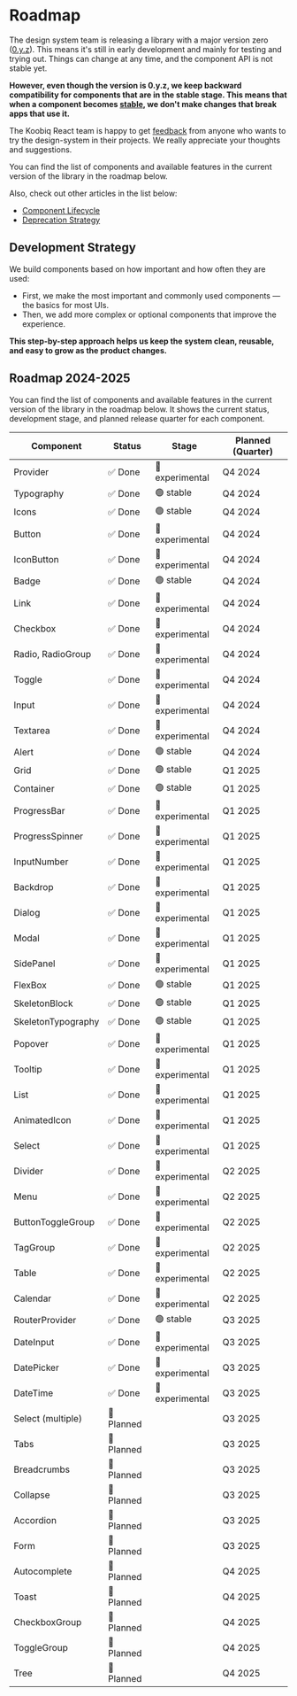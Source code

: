 
<Meta title="Roadmap" />

# Roadmap

The design system team is releasing a library with a major version zero
([0.y.z](https://semver.org/#spec-item-4)). This means it's still in early
development and mainly for testing and trying out. Things can change at any
time, and the component API is not stable yet.

**However, even though the version is 0.y.z, we keep backward compatibility
for components that are in the stable stage. This means that when a component
becomes [stable](?path=/docs/component-lifecycle--docs), we don't make changes
that break apps that use it.**

The Koobiq React team is happy to get [feedback](?path=/docs/feedback--docs)
from anyone who wants to try the design-system in their projects.
We really appreciate your thoughts and suggestions.

You can find the list of components and available features in the current
version of the library in the roadmap below.

Also, check out other articles in the list below:

- [Component Lifecycle](?path=/docs/component-lifecycle--docs)
- [Deprecation Strategy](?path=/docs/deprecation-strategy--docs)

## Development Strategy

We build components based on how important and how often they are used:

- First, we make the most important and commonly used components — the basics for most UIs.
- Then, we add more complex or optional components that improve the experience.

**This step-by-step approach helps us keep the system clean, reusable, and easy to grow as the product changes.**

## Roadmap 2024-2025

You can find the list of components and available features in the current version
of the library in the roadmap below. It shows the current status, development stage,
and planned release quarter for each component.

| Component          | Status     | Stage           | Planned (Quarter) |
| ------------------ | ---------- | --------------- | ----------------- |
| Provider           | ✅ Done    | 🔵 experimental | Q4 2024           |
| Typography         | ✅ Done    | 🟢 stable       | Q4 2024           |
| Icons              | ✅ Done    | 🟢 stable       | Q4 2024           |
| Button             | ✅ Done    | 🔵 experimental | Q4 2024           |
| IconButton         | ✅ Done    | 🔵 experimental | Q4 2024           |
| Badge              | ✅ Done    | 🟢 stable       | Q4 2024           |
| Link               | ✅ Done    | 🔵 experimental | Q4 2024           |
| Checkbox           | ✅ Done    | 🔵 experimental | Q4 2024           |
| Radio, RadioGroup  | ✅ Done    | 🔵 experimental | Q4 2024           |
| Toggle             | ✅ Done    | 🔵 experimental | Q4 2024           |
| Input              | ✅ Done    | 🔵 experimental | Q4 2024           |
| Textarea           | ✅ Done    | 🔵 experimental | Q4 2024           |
| Alert              | ✅ Done    | 🟢 stable       | Q4 2024           |
| Grid               | ✅ Done    | 🟢 stable       | Q1 2025           |
| Container          | ✅ Done    | 🟢 stable       | Q1 2025           |
| ProgressBar        | ✅ Done    | 🔵 experimental | Q1 2025           |
| ProgressSpinner    | ✅ Done    | 🔵 experimental | Q1 2025           |
| InputNumber        | ✅ Done    | 🔵 experimental | Q1 2025           |
| Backdrop           | ✅ Done    | 🔵 experimental | Q1 2025           |
| Dialog             | ✅ Done    | 🔵 experimental | Q1 2025           |
| Modal              | ✅ Done    | 🔵 experimental | Q1 2025           |
| SidePanel          | ✅ Done    | 🔵 experimental | Q1 2025           |
| FlexBox            | ✅ Done    | 🟢 stable       | Q1 2025           |
| SkeletonBlock      | ✅ Done    | 🟢 stable       | Q1 2025           |
| SkeletonTypography | ✅ Done    | 🟢 stable       | Q1 2025           |
| Popover            | ✅ Done    | 🔵 experimental | Q1 2025           |
| Tooltip            | ✅ Done    | 🔵 experimental | Q1 2025           |
| List               | ✅ Done    | 🔵 experimental | Q1 2025           |
| AnimatedIcon       | ✅ Done    | 🔵 experimental | Q1 2025           |
| Select             | ✅ Done    | 🔵 experimental | Q1 2025           |
| Divider            | ✅ Done    | 🔵 experimental | Q2 2025           |
| Menu               | ✅ Done    | 🔵 experimental | Q2 2025           |
| ButtonToggleGroup  | ✅ Done    | 🔵 experimental | Q2 2025           |
| TagGroup           | ✅ Done    | 🔵 experimental | Q2 2025           |
| Table              | ✅ Done    | 🔵 experimental | Q2 2025           |
| Calendar           | ✅ Done    | 🔵 experimental | Q2 2025           |
| RouterProvider     | ✅ Done    | 🟢 stable       | Q3 2025           |
| DateInput          | ✅ Done    | 🔵 experimental | Q3 2025           |
| DatePicker         | ✅ Done    | 🔵 experimental | Q3 2025           |
| DateTime           | ✅ Done    | 🔵 experimental | Q3 2025           |
| Select (multiple)  | 🚧 Planned |                 | Q3 2025           |
| Tabs               | 🚧 Planned |                 | Q3 2025           |
| Breadcrumbs        | 🚧 Planned |                 | Q3 2025           |
| Collapse           | 🚧 Planned |                 | Q3 2025           |
| Accordion          | 🚧 Planned |                 | Q3 2025           |
| Form               | 🚧 Planned |                 | Q3 2025           |
| Autocomplete       | 🚧 Planned |                 | Q4 2025           |
| Toast              | 🚧 Planned |                 | Q4 2025           |
| CheckboxGroup      | 🚧 Planned |                 | Q4 2025           |
| ToggleGroup        | 🚧 Planned |                 | Q4 2025           |
| Tree               | 🚧 Planned |                 | Q4 2025           |
